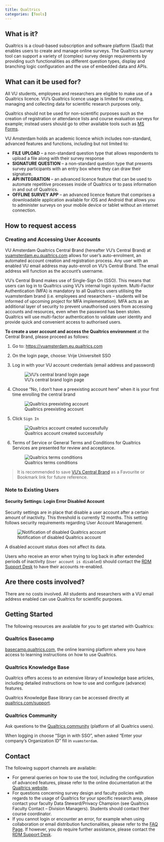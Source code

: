 ```yaml
---
title: Qualtrics
categories: [Tools]
---
```


## What is it?

Qualtrics is a cloud-based subscription and software platform (SaaS) that enables users to create and manage online surveys. The Qualtrics survey tool can support a variety of (complex) survey design requirements by providing such functionalities as different question types, display and branching logic configuration and the use of embedded data and APIs.

## What can it be used for?

All VU students, employees and researchers are eligible to make use of a Qualtrics licence. VU's Qualtrics licence usage is limited for creating, managing and collecting data for scientific research purposes only.

Qualtrics should not be used for non-scientific purposes such as the creation of registration or attendance lists and course evaluation surveys for example; instead users should go to other available tools such as [MS Forms](https://www.microsoft.com/en-us/microsoft-365/online-surveys-polls-quizzes).

VU Amsterdam holds an academic licence which includes non-standard, advanced features and functions, including but not limited to:

* **FILE UPLOAD** – a non-standard question type that allows respondents to upload a file along with their survey response
* **SIGNATURE QUESTION** – a non-standard question type that presents survey participants with an entry box where they can draw their signature.
* **API INTEGRATION** – an advanced licence feature that can be used to automate repetitive processes inside of Qualtrics or to pass information in and out of Qualtrics.
* **OFFLINE SURVEY APP** – an advanced licence feature that comprises a downloadable application available for iOS and Android that allows you to administer surveys on your mobile device or tablet without an internet connection.

## How to request access

### Creating and Accessing User Accounts

VU Amsterdam Qualtrics Central Brand (hereafter VU's Central Brand) at [vuamsterdam.eu.qualtrics.com](https://vuamsterdam.eu.qualtrics.com) allows for user's auto-enrolment, an automated account creation and registration process. Any user with an enabled VU email address may auto-enroll on VU's Central Brand. The email address will function as the account's username.

VU's Central Brand makes use of Single-Sign On (SSO). This means that users can log in to Qualtrics using VU's internal login system. Multi-Factor Authentication (MFA) is mandatory to all Qualtrics users utilising the vuamsterdam brand (i.e. employees and researchers – students will be informed of upcoming project for MFA implementation). MFA acts as an additional layer of security to prevent unauthorised users from accessing accounts and resources, even when the password has been stolen. Qualtrics will use multi-factor authentication to validate user identity and provide quick and convenient access to authorised users.

**To create a user account and access the Qualtrics environment** at the Central Brand, please proceed as follows:

1. Go to: [https://vuamsterdam.eu.qualtrics.com](https://vuamsterdam.eu.qualtrics.com)
2. On the login page, choose: Vrije Universiteit SSO
3. Log in with your VU account credentials (email address and password)

    ![VU's central brand login page](../public/qualtrics-vu-brand-login-page.png)

4. Choose “No, I don’t have a preexisting account here” when it is your first time enrolling the central brand

    ![Qualtrics preexisting account](../public/qualtrics/qualtrics-preexisting-account.png)

5. Click `Sign In`

    ![Qualtrics account created successfully](../public/qualtrics/qualtrics-account-created-successfully.png)

6. Terms of Service or General Terms and Conditions for Qualtrics Services are presented for review and acceptance. 

    ![Qualtrics terms conditions](../public/qualtrics/qualtrics-terms-conditions.png)

> It is recommended to save [VU's Central Brand](https://vuamsterdam.eu.qualtrics.com) as a Favourite or Bookmark link for future reference.

### Note to Existing Users

#### Security Settings: Login Error Disabled Account

Security settings are in place that disable a user account after a certain amount of inactivity. This threshold is currently 12 months. This setting follows security requirements regarding User Account Management.

![Notification of disabled Qualtrics account](../public/qualtrics-account-disabled.png)

A disabled account status does not affect its data.

Users who receive an error when trying to log back in after extended periods of inactivity (`User account is disabled`) should contact the [RDM Support Desk](mailto:rdm@vu.nl) to have their accounts re-enabled.

## Are there costs involved?

There are no costs involved. All students and researchers with a VU email address enabled can use Qualtrics for scientific purposes.

## Getting Started

The following resources are available for you to get started with Qualtrics:

### Qualtrics Basecamp

[basecamp.qualtrics.com](https://basecamp.qualtrics.com), the online learning platform where you have access to learning instructions on how to use Qualtrics.

### Qualtrics Knowledge Base

Qualtrics offers access to an extensive library of knowledge base articles, including detailed instructions on how to use and configure (advance) features.

Qualtrics Knowledge Base library can be accessed directly at [qualtrics.com/support](https://www.qualtrics.com/support/).

### Qualtrics Community

Ask questions to the [Qualtrics community](https://www.qualtrics.com/community/) (platform of all Qualtrics users).

When logging in choose "Sign in with SSO", when asked "Enter your company's Organization ID" fill in `vuamsterdam`.

## Contact

The following support channels are available:

* For general queries on how to use the tool, including the configuration of advanced features, please refer to the online documentation at the [Qualtrics website](https://www.qualtrics.com/support/).
* For questions concerning survey design and faculty policies with regards to the usage of Qualtrics for your specific research area, please contact your faculty Data Steward/Privacy Champion (see Qualtrics Faculty Contact – Division Managers). Students should contact their course coordinator.
* If you cannot login or encounter an error, for example when using collaboration or email distribution functionalities, please refer to the [FAQ Page](/manuals/qualtrics/qualtrics-faq.qmd). If however, you do require further assistance, please contact the [RDM Support Desk](mailto:rdm@vu.nl).
